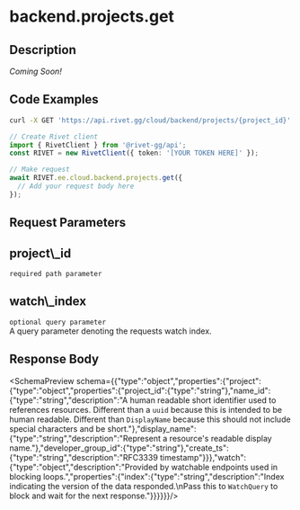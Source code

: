 
# backend.projects.get



## Description

*Coming Soon!*


## Code Examples

<CodeGroup title='Request' tag='GET' label='https://api.rivet.gg/cloud/backend/projects/{project_id}'>

```bash {{ "title": "cURL" }}
curl -X GET 'https://api.rivet.gg/cloud/backend/projects/{project_id}'
```

```ts
// Create Rivet client
import { RivetClient } from '@rivet-gg/api';
const RIVET = new RivetClient({ token: '[YOUR TOKEN HERE]' });

// Make request
await RIVET.ee.cloud.backend.projects.get({
  // Add your request body here
});
```

</CodeGroup>

## Request Parameters
<div className="property ml-4">
<div className="flex flex-row items-center my-2">
<h2 className="text-lg font-bold text-cream-50 m-0">project\_id</h2><code className="m-0 ml-4 pb-0 pt-0.5 text-cream-500"><span className="font-normal text-cream-600">required</span> path parameter</code>
</div>

</div>
<div className="property ml-4">
<div className="flex flex-row items-center my-2">
<h2 className="text-lg font-bold text-cream-50 m-0">watch\_index</h2><code className="m-0 ml-4 pb-0 pt-0.5 text-cream-500"><span className="font-normal text-cream-600">optional</span> query parameter</code>
</div>
<div className="description pl-2">
A query parameter denoting the requests watch index.
</div>

</div>

## Response Body
<SchemaPreview schema={{"type":"object","properties":{"project":{"type":"object","properties":{"project_id":{"type":"string"},"name_id":{"type":"string","description":"A human readable short identifier used to references resources. Different than a `uuid` because this is intended to be human readable. Different than `DisplayName` because this should not include special characters and be short."},"display_name":{"type":"string","description":"Represent a resource's readable display name."},"developer_group_id":{"type":"string"},"create_ts":{"type":"string","description":"RFC3339 timestamp"}}},"watch":{"type":"object","description":"Provided by watchable endpoints used in blocking loops.","properties":{"index":{"type":"string","description":"Index indicating the version of the data responded.\nPass this to `WatchQuery` to block and wait for the next response."}}}}}}/>

